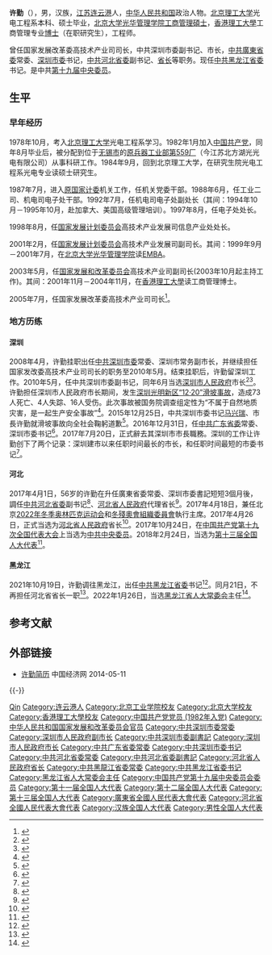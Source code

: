 {{Other uses|other=名为许勤的其他人物|许勤}}
{{Infobox Officeholder
| name = 许勤
| original_name = 
| image = File:Xu Qin in 2014.jpg
| imagesize = 200px
| smallimage = 
| caption = 
| office = {{CPC/logo}}[[中国共产党黑龙江省委员会|中国共产党黑龙江省委员会]]书记
| term_start = 2021年10月18日
| term_end = 
| 1blankname = 省长
| 1namedata = [[胡昌升|胡昌升]]
| general_secretary = [[习近平|习近平]]
| predecessor = [[张庆伟|张庆伟]]
| successor = 
| office1 = {{中华人民共和国国徽}}[[黑龙江省人民代表大会常务委员会|黑龙江省人民代表大会常务委员会]]主任
| term_start1 = 2022年1月26日
| term_end1 = 
| predecessor1 = [[张庆伟|张庆伟]]
| successor1 = 
| office3 = {{CPC/logo}}[[中国共产党深圳市委员会|中国共产党深圳市委员会]]书记
| 1blankname3 = 市长
| 1namedata3 = 自己
| term_start3 = 2016年12月31日
| term_end3 = 2017年4月5日
| predecessor3 = [[马兴瑞|马兴瑞]]
| successor3 = [[王伟中|王伟中]]
| office2 = {{中华人民共和国国徽}}[[河北省人民政府|河北省人民政府]]省长
| term_start2 = 2017年4月7日
| term_end2 = 2021年10月21日
| secretary2 = [[赵克志|赵克志]]{{to}}[[王东峰|王东峰]]
| predecessor2 = [[张庆伟|张庆伟]]
| successor2 = [[王正谱|王正谱]]
| office4 = {{中华人民共和国国徽}}[[深圳市人民政府|深圳市人民政府]]市长
| secretary4 = [[王荣_(1958年)|王荣]]{{to}}[[马兴瑞|马兴瑞]]{{to}}自己
| term_start4 = 2010年6月5日
| term_end4 = 2017年7月20日
| predecessor4 = [[许宗衡|许宗衡]]
| successor4 = [[陈如桂|陈如桂]]
| Native place = [[江苏省|江苏]][[连云港市|连云港]]
| birth_date = 
| birth_place = 
| death_date = 
| death_place = 
| nationality = {{PRC}}
| spouse = 
| party = {{CPC}}
| children = 
| alma_mater = [[北京理工大学|北京理工大学]]<br />[[北京大学|北京大学]]<br />[[香港理工大学|香港理工大学]]
| occupation = [[工程师|工程师]]<br />中国共产党高级[[干部_(职位)|干部]]<br />中华人民共和国[[省部级正职|省部级正职]][[中华人民共和国公务员|公务员]]
| profession = 光电
| educate = * [[北京理工大学|北京理工大学]]光电工程系
* [[北京大学光华管理学院|北京大学光华管理学院]]工商管理硕士（MBA）
* [[香港理工大學|香港理工大学]]工商管理专业博士
| past = * <span style="color: blue;">中共深圳市委副书记<br />（2010年5月－2016年12月）</span>
* <span style="color: blue;">深圳市人民政府市长<br />（2010年6月－2017年7月）</span>
* <span style="color: blue;">中共深圳市委书记<br />（2016年12月－2017年4月）</span>
* <span style="color: blue;">中共河北省委副书记<br />（2017年4月－2021年10月）</span>
* <span style="color: blue;">河北省人民政府代理省长<br />（2017年4月）</span>
* <span style="color: blue;">河北省人民政府省长<br />（2017年4月－2021年10月）</span>
* <span style="color: blue;">中共中央委员<br />（2017年10月至今）</span>
* <span style="color: blue;">中共黑龙江省委书记<br />（2021年10月至今）</span>
* <span style="color: blue;">黑龙江省人大常委会主任<br />（2022年1月至今）</span>
| signature = 
| website = [http://district.ce.cn/zt/rwk/sf/gd/rs/201205/28/t20120528_23359782.shtml 许勤简历]
}}
'''许勤'''（{{bd|1961年|10月||catIdx=Xu许}}），男，汉族，[[江苏省|江苏]][[连云港市|连云港]]人，[[中华人民共和国|中华人民共和国]]政治人物。[[北京理工大学|北京理工大学]]光电工程系本科、硕士毕业，[[北京大学光华管理学院|北京大学光华管理学院]][[工商管理碩士|工商管理碩士]]，[[香港理工大學|香港理工大學]]工商管理专业[[博士|博士]]（在职研究生），工程师。

曾任国家发展改革委高技术产业司司长，中共深圳市委副书记、市长，[[中国共产党广东省委员会|中共廣東省委]]常委、[[中国共产党深圳市委员会|深圳市委]]书记，[[中国共产党河北省委员会|中共河北省委]]副书记、[[河北行政长官列表|省长]]等职务。现任[[中国共产党黑龙江省委员会|中共黑龙江省委]]书记。是中共[[中国共产党第十九届中央委员会委员列表|第十九届中央委员]]。

== 生平 ==
=== 早年经历 ===
1978年10月，考入[[北京理工大学|北京理工大学]]光电工程系学习。1982年1月加入[[中国共产党|中国共产党]]，同年8月毕业后，被分配到位于[[无锡市|无锡市]]的[[中国兵器工业集团|原兵器工业部第559厂]]（今江苏北方湖光光电有限公司）从事科研工作。1984年9月，回到北京理工大学，在研究生院光电工程系光电专业读硕士研究生。

1987年7月，进入[[中华人民共和国国家计划委员会|原国家计委]]机关工作，任机关党委干部。1988年6月，任工业二司、机电司电子处干部。1992年7月，任机电司电子处副处长（其间：1994年10月－1995年10月，赴加拿大、美国高级管理培训）。1997年8月，任电子处处长。

1998年8月，任[[中华人民共和国国家发展和改革委员会|国家发展计划委员会]]高技术产业发展司信息产业处处长。

2001年2月，任[[中华人民共和国国家发展和改革委员会|国家发展计划委员会]]高技术产业发展司副司长。其间：1999年9月－2001年7月，在[[北京大学光华管理学院|北京大学光华管理学院]]读[[工商管理碩士|EMBA]]。

2003年5月，任[[中华人民共和国国家发展和改革委员会|国家发展和改革委员会]]高技术产业司副司长(2003年10月起主持工作)。其间：2001年11月－2004年11月，在[[香港理工大學|香港理工大學]]读工商管理博士。

2005年7月，任国家发展改革委高技术产业司司长<ref>{{Cite web|title=深圳新市长许勤简历|url=http://www.shxb.net/html/20100606/20100606_242293.shtml|accessdate=2012-07-22|archive-url=https://web.archive.org/web/20170101001118/http://www.shxb.net/html/20100606/20100606_242293.shtml|archive-date=2017-01-01|dead-url=yes}}</ref>。

=== 地方历练 ===
==== 深圳 ====
2008年4月，许勤挂职出任[[中国共产党深圳市委员会|中共深圳市委]]常委、深圳市常务副市长，并继续担任国家发改委高技术产业司司长的职务至2010年5月。结束挂职后，许勤留深圳工作。2010年5月，任中共深圳市委副书记，同年6月当选[[深圳市人民政府|深圳市人民政府]]市长<ref>{{Cite web|title=新浪网：刘玉浦当选深圳市人大主任 许勤当选市长|url=http://news.sina.com.cn/c/2010-06-05/165620418302.shtml|access-date=2010-06-05|archive-url=https://web.archive.org/web/20100608102649/http://news.sina.com.cn/c/2010-06-05/165620418302.shtml|archive-date=2010-06-08|dead-url=no}}</ref><ref>{{cite web|title=深圳市政府工作报告 (2014年1月23日 许勤)|url=http://district.ce.cn/zt/zlk/bg/201402/07/t20140207_2253927.shtml|accessdate=2014-07-16|publisher=中国经济网|archive-url=https://web.archive.org/web/20140714233352/http://district.ce.cn/zt/zlk/bg/201402/07/t20140207_2253927.shtml|archive-date=2014年7月14日|dead-url=no}}</ref>。许勤担任深圳市人民政府市长期间，发生[[2015年深圳滑坡事故|深圳光明新区“12·20”滑坡事故]]，造成73人死亡、4人失踪、16人受伤。此次事故被国务院调查组定性为“不属于自然地质灾害，是一起生产安全事故”<ref>{{cite web|title=国务院：深圳滑坡不是自然灾害 是生产安全事故|url=http://news.sina.com.cn/c/2015-12-25/doc-ifxmxxsp6951576.shtml|accessdate=2015-12-25|publisher=新浪网|archive-url=https://web.archive.org/web/20151226180921/http://news.sina.com.cn/c/2015-12-25/doc-ifxmxxsp6951576.shtml|archive-date=2015-12-26|dead-url=no}}</ref>。2015年12月25日，中共深圳市委书记[[马兴瑞|马兴瑞]]、市長许勤就滑坡事故向全社会鞠躬道歉<ref>{{cite web|title=深圳市委书记市长就滑坡事故向全社会鞠躬道歉|url=http://news.sina.com.cn/c/2015-12-25/doc-ifxmxxst0491646.shtml|accessdate=2015-12-25|publisher=新浪网|archive-url=https://web.archive.org/web/20151226103908/http://news.sina.com.cn/c/2015-12-25/doc-ifxmxxst0491646.shtml|archive-date=2015-12-26|dead-url=no}}</ref>。2016年12月31日，任[[中国共产党广东省委员会|中共广东省委]]常委、深圳市委书记<ref>{{cite news|url=http://www.thepaper.cn/newsDetail_forward_1591003|title=许勤任广东省委常委、深圳市委书记|publisher=澎湃新闻|date=2016-12-30|accessdate=2016-12-30|archive-url=https://web.archive.org/web/20170101001838/http://www.thepaper.cn/newsDetail_forward_1591003|archive-date=2017-01-01|dead-url=no}}</ref>。2017年7月20日，正式辭去其深圳市市長職務。深圳的工作让许勤创下了两个记录：深圳建市以来任职时间最长的市长，和任职时间最短的市委书记<ref>{{cite web|title=许勤：深圳在任时间最长的市长、在任时间最短的书记|url=http://static.nfapp.southcn.com/content/201704/02/c351394.html?from=timeline|accessdate=2021-01-31|date=2017-04-02|website=南方杂志|archive-url=https://web.archive.org/web/20210206124446/http://static.nfapp.southcn.com/content/201704/02/c351394.html?from=timeline|archive-date=2021-02-06|dead-url=no}}</ref>。

==== 河北 ====
2017年4月1日，56岁的许勤在升任廣東省委常委、深圳市委書記短短3個月後，調任[[中国共产党河北省委员会|中共河北省委]]副书记<ref>{{cite news|url=http://news.ifeng.com/a/20170401/50878255_0.shtml|title=深圳市委书记许勤调任河北省委副书记 张庆伟不再担任|publisher=凤凰网|date=2017-04-01|accessdate=2017-04-01|archive-url=https://web.archive.org/web/20170401232559/http://news.ifeng.com/a/20170401/50878255_0.shtml|archive-date=2017-04-01|dead-url=no}}</ref>、[[河北省人民政府|河北省人民政府]]代理省长<ref>{{cite news|url=http://news.sina.com.cn/c/nd/2017-04-07/doc-ifyecezv2440793.shtml|title=许勤任河北副省长代理省长|publisher=新浪网|date=2017-04-07|accessdate=2017-04-07|archive-url=https://web.archive.org/web/20170407145040/http://news.sina.com.cn/c/nd/2017-04-07/doc-ifyecezv2440793.shtml|archive-date=2017-04-07|dead-url=no}}</ref>。2017年4月18日，兼任北京[[2022年冬季奥林匹克运动会|2022年冬季奥林匹克运动会]]和[[2022年冬季残疾人奥林匹克运动会|冬殘奧會]][[北京2022年冬奥会和冬残奥会组织委员会|組織委員會]]執行主席。2017年4月26日，正式当选为[[河北省人民政府|河北省人民政府]]省长<ref>{{cite news|url=http://news.sina.com.cn/o/2017-04-26/doc-ifyepsra5633444.shtml|title=许勤当选河北省省长|publisher=新浪网|date=2017-04-26|accessdate=2017-04-26|archive-url=https://web.archive.org/web/20190603201425/http://news.sina.com.cn/o/2017-04-26/doc-ifyepsra5633444.shtml|archive-date=2019-06-03|dead-url=no}}</ref>。2017年10月24日，在[[中国共产党第十九次全国代表大会|中国共产党第十九次全国代表大会]]上当选为[[中国共产党中央委员会委员|中共中央委员]]。2018年2月24日，当选为[[第十三届全国人民代表大会代表名单|第十三届全国人大代表]]<ref>{{Cite web|title=（受权发布）中华人民共和国第十三届全国人民代表大会代表名单-中新网|url=http://www.chinanews.com/gn/2018/02-25/8453959.shtml|accessdate=2021-02-13|work=中新网|archive-url=https://web.archive.org/web/20180227031724/http://www.chinanews.com/gn/2018/02-25/8453959.shtml|archive-date=2018-02-27|dead-url=no}}</ref>。

==== 黑龙江 ====
2021年10月19日，许勤调往黑龙江，出任[[中国共产党黑龙江省委员会|中共黑龙江省委]]书记<ref>{{cite news|title=黑龙江等5省区党委主要负责同志职务调整|url=http://www.news.cn/politics/2021-10/19/c_1127971635.htm|accessdate=2021-10-19|agency=新华社|date=2021-10-19|archive-date=2021-10-19|archive-url=https://web.archive.org/web/20211019191309/http://www.news.cn/politics/2021-10/19/c_1127971635.htm|dead-url=no}}</ref>。同月21日，不再担任河北省省长一职<ref>{{Cite web|title=河北省人民代表大会常务委员会关于接受许勤辞去河北省人民政府省长职务请求的决定|url=http://www.he.xinhuanet.com/xinwen/2021-10/22/c_1127983329.htm|access-date=2021-10-22|date=2021-10-22|publisher=新华网|archive-date=2021-10-22|archive-url=https://web.archive.org/web/20211022112052/http://www.he.xinhuanet.com/xinwen/2021-10/22/c_1127983329.htm|dead-url=no}}</ref>。2022年1月26日，当选[[黑龙江省人大常委会|黑龙江省人大常委会]]主任<ref>{{cite web |title=许勤当选黑龙江省人大常委会主任 |url=http://www.news.cn/politics/2022-01/26/c_1128303086.htm |website=新华网 |accessdate=2022-01-26 |archive-date=2022-01-27 |archive-url=https://web.archive.org/web/20220127125255/http://www.news.cn/politics/2022-01/26/c_1128303086.htm |dead-url=no }}</ref>。

== 参考文献 ==
{{reflist|3}}

== 外部链接 ==
* [http://district.ce.cn/zt/rwk/sf/gd/rs/201205/28/t20120528_23359782.shtml 许勤简历]{{Wayback|url=http://district.ce.cn/zt/rwk/sf/gd/rs/201205/28/t20120528_23359782.shtml |date=20140512223810 }} 中国经济网 2014-05-11

{{-}}
{{start box}}
{{s-ppo|cpc}}
{{s-before|[[张庆伟|张庆伟]]}}
{{s-title|[[中国共产党黑龙江省委员会|中国共产党黑龙江省委员会]]书记|2021年10月－}}
{{s-inc}}
{{s-before|[[马兴瑞|马兴瑞]]}}
{{s-title|[[中国共产党深圳市委员会|中国共产党深圳市委员会]]书记|2016年12月－2017年4月}}
{{s-after|[[王伟中|王伟中]]}}
{{s-par|prc-lpc}}
{{s-before|[[张庆伟|张庆伟]]}}
{{s-title|[[黑龙江省人民代表大会常务委员会|黑龙江省人民代表大会常务委员会]]主任|2022年1月－}}
{{s-inc}}
{{s-gov|prc}}
{{s-before|[[张庆伟|张庆伟]]}}
{{s-title|[[河北省人民政府|河北省人民政府]][[河北行政长官列表|省长]]|2017年4月－2021年10月}}
{{s-after|[[王正谱|王正谱]]}}
{{s-before|[[王荣_(政治人物)|王荣]]|（代理）}}  
{{s-title|[[深圳市人民政府|深圳市人民政府]][[市长|市长]]|2010年6月－2017年4月}}   
{{s-after|[[陈如桂|陈如桂]]}}
{{end box}}

{{中华人民共和国省级行政区党务主官}}
{{黑龙江省领导人}}
{{中华人民共和国黑龙江省正职领导人|nocat}}
{{中华人民共和国河北省正职领导人|nocat}}
{{河北行政长官}}
{{中华人民共和国深圳市正职领导人|nocat}}
{{深圳市市长}}

{{Authority control}}

{{DEFAULTSORT:Xu许}}
[[Category:许姓|Qin]]
[[Category:连云港人|Category:连云港人]]
[[Category:北京工业学院校友|Category:北京工业学院校友]]
[[Category:北京大学校友|Category:北京大学校友]]
[[Category:香港理工大學校友|Category:香港理工大學校友]]
[[Category:中国共产党党员_(1982年入党)|Category:中国共产党党员 (1982年入党)]]
[[Category:中华人民共和国国家发展和改革委员会官员|Category:中华人民共和国国家发展和改革委员会官员]]
[[Category:中共深圳市委常委|Category:中共深圳市委常委]]
[[Category:深圳市人民政府副市长|Category:深圳市人民政府副市长]]
[[Category:中共深圳市委副書記|Category:中共深圳市委副書記]]
[[Category:深圳市人民政府市长|Category:深圳市人民政府市长]]
[[Category:中共广东省委常委|Category:中共广东省委常委]]
[[Category:中共深圳市委书记|Category:中共深圳市委书记]]
[[Category:中共河北省委常委|Category:中共河北省委常委]]
[[Category:中共河北省委副書記|Category:中共河北省委副書記]]
[[Category:河北省人民政府省长|Category:河北省人民政府省长]]
[[Category:中共黑龍江省委常委|Category:中共黑龍江省委常委]]
[[Category:中共黑龙江省委书记|Category:中共黑龙江省委书记]]
[[Category:黑龙江省人大常委会主任|Category:黑龙江省人大常委会主任]]
[[Category:中国共产党第十九届中央委员会委员|Category:中国共产党第十九届中央委员会委员]]
[[Category:第十一届全国人大代表|Category:第十一届全国人大代表]]
[[Category:第十二届全国人大代表|Category:第十二届全国人大代表]]
[[Category:第十三届全国人大代表|Category:第十三届全国人大代表]]
[[Category:廣東省全國人民代表大會代表|Category:廣東省全國人民代表大會代表]]
[[Category:河北省全國人民代表大會代表|Category:河北省全國人民代表大會代表]]
[[Category:汉族全国人大代表|Category:汉族全国人大代表]]
[[Category:男性全国人大代表|Category:男性全国人大代表]]